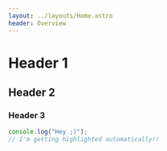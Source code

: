 ```yaml
---
layout: ../layouts/Home.astro
header: Overview
---
```


# Header 1

## Header 2

### Header 3

```js
console.log("Hey ;)");
// I'm getting highlighted automatically!!
```